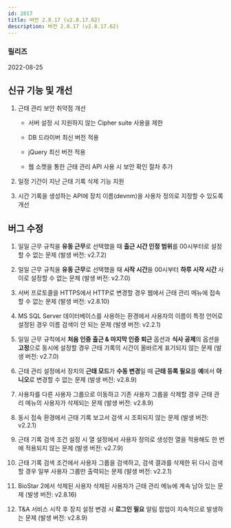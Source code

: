 ```yaml
---
id: 2817
title: 버전 2.8.17 (v2.8.17.62)
description: 버전 2.8.17 (v2.8.17.62)
---
```


### 릴리즈

2022-08-25

## 신규 기능 및 개선

1. 근태 관리 보안 취약점 개선

    * 서버 설정 시 지원하지 않는 Cipher suite 사용을 제한

    * DB 드라이버 최신 버전 적용

    * jQuery 최신 버전 적용

    * 웹 소켓을 통한 근태 관리 API 사용 시 보안 확인 절차 추가

1. 일정 기간이 지난 근태 기록 삭제 기능 지원

1. 시간 기록을 생성하는 API에 장치 이름(devnm)을 사용자 정의로 지정할 수 있도록 개선

## 버그 수정

1. 일일 근무 규칙을 **유동 근무**로 선택했을 때 **출근 시간 인정 범위**를 00시부터로 설정할 수 없는 문제 (발생 버전: v2.7.2)

1. 일일 근무 규칙을 **유동 근무**로 선택했을 때 **시작 시간**을 00시부터 **하루 시작 시간** 사이로 설정할 수 없는 문제 (발생 버전: v2.7.0)

1. 서버 프로토콜을 HTTPS에서 HTTP로 변경할 경우 웹에서 근태 관리 메뉴에 접속할 수 없는 문제 (발생 버전: v2.8.10)

1. MS SQL Server 데이터베이스를 사용하는 환경에서 사용자의 이름이 특정 언어로 설정된 경우 이름 검색이 안 되는 문제 (발생 버전: v2.2.1)

1. 일일 근무 규칙에서 **처음 인증 출근 & 마지막 인증 퇴근** 옵션과 **식사 공제**의 옵션을 **고정**으로 동시에 설정할 경우 근태 기록의 시간이 올바르게 표기되지 않는 문제 (발생 버전: v2.7.0)

1. 근태 관리 설정에서 장치의 **근태 모드**가 **수동 변경**일 때 **근태 등록 필요**를 **예**에서 **아니오**로 변경할 수 없는 문제 (발생 버전: v2.8.9)

1. 사용자를 다른 사용자 그룹으로 이동하고 기존 사용자 그룹을 삭제할 경우 근태 관리 메뉴의 사용자가 삭제되는 문제 (발생 버전: v2.8.9)

1. 동시 접속 환경에서 근태 기록 보고서 검색 시 조회되지 않는 문제 (발생 버전: v2.2.1)

1. 근태 기록 검색 조건 설정 시 열 설정에서 사용자 정의로 생성한 열을 적용해도 한 번에 적용되지 않는 문제 (발생 버전: v2.7.9)

1. 근태 기록 검색 조건에서 사용자 그룹을 검색하고, 검색 결과를 삭제한 뒤 다시 검색할 경우 일부 사용자 그룹만 출력되는 문제 (발생 버전: v2.2.1)

1. BioStar 2에서 삭제된 사용자 삭제된 사용자가 근태 관리 메뉴에 계속 남아 있는 문제 (발생 버전: v2.8.16)

1. T&A 서비스 시작 후 장치 설정 변경 시 **로그인 필요** 알림 팝업이 지속적으로 발생하는 문제 (발생 버전: v2.8.9)
